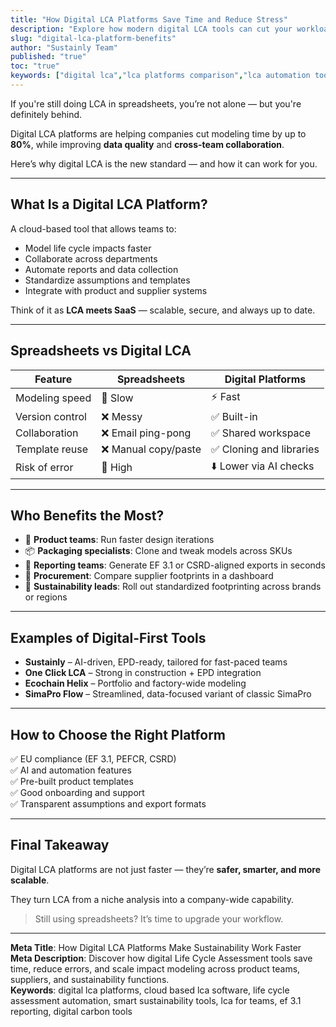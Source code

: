```yaml
---
title: "How Digital LCA Platforms Save Time and Reduce Stress"
description: "Explore how modern digital LCA tools can cut your workload, speed up reporting, and turn sustainability from bottleneck to business advantage."
slug: "digital-lca-platform-benefits"
author: "Sustainly Team"
published: "true"
toc: "true"
keywords: ["digital lca","lca platforms comparison","lca automation tools","lca vs spreadsheets","sustainability workflow","eco design automation","carbon accounting software","lca for teams"]
---
```


If you're still doing LCA in spreadsheets, you’re not alone — but you're definitely behind.

Digital LCA platforms are helping companies cut modeling time by up to **80%**, while improving **data quality** and **cross-team collaboration**.

Here’s why digital LCA is the new standard — and how it can work for you.

---

## What Is a Digital LCA Platform?

A cloud-based tool that allows teams to:

- Model life cycle impacts faster
- Collaborate across departments
- Automate reports and data collection
- Standardize assumptions and templates
- Integrate with product and supplier systems

Think of it as **LCA meets SaaS** — scalable, secure, and always up to date.

---

## Spreadsheets vs Digital LCA

| Feature         | Spreadsheets        | Digital Platforms       |
| --------------- | ------------------- | ----------------------- |
| Modeling speed  | 🐢 Slow             | ⚡ Fast                  |
| Version control | ❌ Messy             | ✅ Built-in              |
| Collaboration   | ❌ Email ping-pong   | ✅ Shared workspace      |
| Template reuse  | ❌ Manual copy/paste | ✅ Cloning and libraries |
| Risk of error   | 🔺 High             | ⬇️ Lower via AI checks  |

---

## Who Benefits the Most?

- 🧪 **Product teams**: Run faster design iterations
- 📦 **Packaging specialists**: Clone and tweak models across SKUs
- 🧾 **Reporting teams**: Generate EF 3.1 or CSRD-aligned exports in seconds
- 🤝 **Procurement**: Compare supplier footprints in a dashboard
- 🔄 **Sustainability leads**: Roll out standardized footprinting across brands or regions

---

## Examples of Digital-First Tools

- **Sustainly** – AI-driven, EPD-ready, tailored for fast-paced teams
- **One Click LCA** – Strong in construction + EPD integration
- **Ecochain Helix** – Portfolio and factory-wide modeling
- **SimaPro Flow** – Streamlined, data-focused variant of classic SimaPro

---

## How to Choose the Right Platform

✅ EU compliance (EF 3.1, PEFCR, CSRD)\
✅ AI and automation features\
✅ Pre-built product templates\
✅ Good onboarding and support\
✅ Transparent assumptions and export formats

---

## Final Takeaway

Digital LCA platforms are not just faster — they’re **safer, smarter, and more scalable**.

They turn LCA from a niche analysis into a company-wide capability.

> Still using spreadsheets? It’s time to upgrade your workflow.

---

**Meta Title**: How Digital LCA Platforms Make Sustainability Work Faster\
**Meta Description**: Discover how digital Life Cycle Assessment tools save time, reduce errors, and scale impact modeling across product teams, suppliers, and sustainability functions.\
**Keywords**: digital lca platforms, cloud based lca software, life cycle assessment automation, smart sustainability tools, lca for teams, ef 3.1 reporting, digital carbon tools